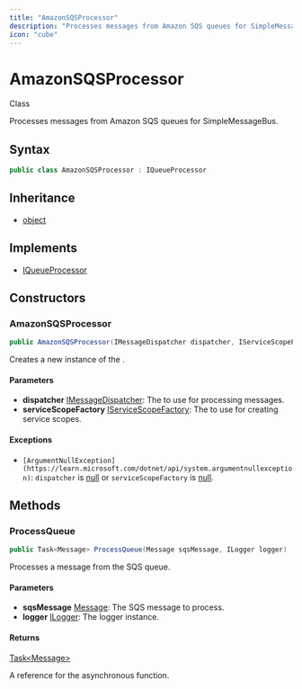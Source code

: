 ```yaml
---
title: "AmazonSQSProcessor"
description: "Processes messages from Amazon SQS queues for SimpleMessageBus."
icon: "cube"
---
```


# AmazonSQSProcessor

<Badge variant="outline">Class</Badge>

Processes messages from Amazon SQS queues for SimpleMessageBus.

## Syntax

```csharp
public class AmazonSQSProcessor : IQueueProcessor
```

## Inheritance

- [object](https://learn.microsoft.com/dotnet/api/system.object)

## Implements

- [IQueueProcessor](/api-reference/cloudnimble/simplemessagebus/dispatch/iqueueprocessor)

## Constructors

### AmazonSQSProcessor

```csharp
public AmazonSQSProcessor(IMessageDispatcher dispatcher, IServiceScopeFactory serviceScopeFactory)
```

Creates a new instance of the <xref href="CloudNimble.SimpleMessageBus.Dispatch.Amazon.AmazonSQSProcessor" data-throw-if-not-resolved="false"></xref>.

#### Parameters

- **dispatcher** [IMessageDispatcher](/api-reference/cloudnimble/simplemessagebus/dispatch/imessagedispatcher): The <xref href="CloudNimble.SimpleMessageBus.Dispatch.IMessageDispatcher" data-throw-if-not-resolved="false"></xref> to use for processing messages.
- **serviceScopeFactory** [IServiceScopeFactory](https://learn.microsoft.com/dotnet/api/microsoft.extensions.dependencyinjection.iservicescopefactory): The <xref href="Microsoft.Extensions.DependencyInjection.IServiceScopeFactory" data-throw-if-not-resolved="false"></xref> to use for creating service scopes.

#### Exceptions

- `[ArgumentNullException](https://learn.microsoft.com/dotnet/api/system.argumentnullexception)`: <code class="paramref">dispatcher</code> is <a href="https://learn.microsoft.com/dotnet/csharp/language-reference/keywords/null">null</a> or
<code class="paramref">serviceScopeFactory</code> is <a href="https://learn.microsoft.com/dotnet/csharp/language-reference/keywords/null">null</a>.


## Methods

### ProcessQueue

```csharp
public Task<Message> ProcessQueue(Message sqsMessage, ILogger logger)
```

Processes a message from the SQS queue.

#### Parameters

- **sqsMessage** [Message](https://github.com/aws/aws-sdk-net/blob/bbd29001e4e19efc7d8acf0918edc7db2c955290/sdk/src/Services/SQS/Generated/Model/Message.cs): The SQS message to process.
- **logger** [ILogger](https://learn.microsoft.com/dotnet/api/microsoft.extensions.logging.ilogger): The logger instance.

#### Returns

[Task&lt;Message&gt;](https://learn.microsoft.com/dotnet/api/system.threading.tasks.task-1)

A <xref href="System.Threading.Tasks.Task" data-throw-if-not-resolved="false"></xref> reference for the asynchronous function.


